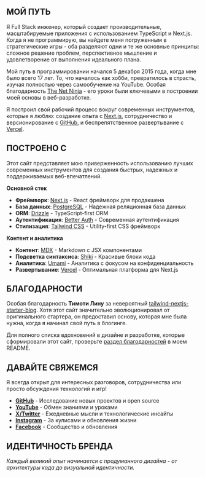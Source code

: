 ## МОЙ ПУТЬ

Я Full Stack инженер, который создает производительные, масштабируемые приложения с использованием TypeScript и Next.js. Когда я не программирую, вы найдете меня погруженным в стратегические игры - оба разделяют одни и те же основные принципы: сложное решение проблем, перспективное мышление и удовлетворение от выполнения идеального плана.

Мой путь в программировании начался 5 декабря 2015 года, когда мне было всего 17 лет. То, что началось как хобби, превратилось в страсть, изучая полностью через самообучение на YouTube. Особая благодарность [The Net Ninja](https://www.youtube.com/@NetNinja) - его уроки были ключевыми в построении моей основы в веб-разработке.

Я построил свой рабочий процесс вокруг современных инструментов, которые я люблю: создание опыта с [Next.js](https://nextjs.org/), сотрудничество и версионирование с [GitHub](https://github.com), и беспрепятственное развертывание с [Vercel](https://vercel.com).

## ПОСТРОЕНО С

Этот сайт представляет мою приверженность использованию лучших современных инструментов для создания быстрых, надежных и поддерживаемых веб-впечатлений.

**Основной стек**
- **Фреймворк**: [Next.js](https://nextjs.org/) - React фреймворк для продакшена
- **База данных**: [PostgreSQL](https://www.postgresql.org/) - Надежная реляционная база данных
- **ORM**: [Drizzle](https://orm.drizzle.team/) - TypeScript-first ORM
- **Аутентификация**: [Better Auth](https://www.better-auth.com/) - Современная аутентификация
- **Стилизация**: [Tailwind CSS](https://tailwindcss.com) - Utility-first CSS фреймворк

**Контент и аналитика**
- **Контент**: [MDX](https://mdxjs.com/) - Markdown с JSX компонентами
- **Подсветка синтаксиса**: [Shiki](https://github.com/shikijs/shiki) - Красивые блоки кода
- **Аналитика**: [Umami](https://github.com/umami-software/umami) - Аналитика с фокусом на конфиденциальность
- **Развертывание**: [Vercel](https://vercel.com) - Оптимальная платформа для Next.js

## БЛАГОДАРНОСТИ

Особая благодарность **Тимоти Лину** за невероятный [tailwind-nextjs-starter-blog](https://github.com/timlrx/tailwind-nextjs-starter-blog). Хотя этот сайт значительно эволюционировал от оригинального стартера, он предоставил основу, которая мне была нужна, когда я начинал свой путь в блогинге.

Для полного списка вдохновений в дизайне и разработке, которые сформировали этот сайт, проверьте [раздел благодарностей](https://github.com/nelsonlaidev/nelsonlai.dev?tab=readme-ov-file#credits) в моем README.

## ДАВАЙТЕ СВЯЖЕМСЯ

Я всегда открыт для интересных разговоров, сотрудничества или просто обсуждения технологий и игр!

- [**GitHub**](https://github.com/nelsonlaidev) - Исследование новых проектов и open source
- [**YouTube**](https://www.youtube.com/@nelsonlaidev) - Обмен знаниями и уроками
- [**X/Twitter**](https://x.com/nelsonlaidev) - Ежедневные мысли и технологические инсайты
- [**Instagram**](https://www.instagram.com/nelsonlaidev) - За кулисами и обновления жизни
- [**Facebook**](https://www.facebook.com/nelsonlaidev) - Сообщество и обновления

## ИДЕНТИЧНОСТЬ БРЕНДА

<Logo />

*Каждый великий опыт начинается с продуманного дизайна - от архитектуры кода до визуальной идентичности.*